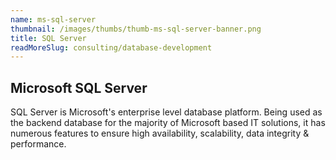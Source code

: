 ```yaml
---
name: ms-sql-server
thumbnail: /images/thumbs/thumb-ms-sql-server-banner.png
title: SQL Server
readMoreSlug: consulting/database-development
---
```


## Microsoft SQL Server

SQL Server is Microsoft's enterprise level database platform. Being used as the backend database for the majority of Microsoft based IT solutions, it has numerous features to ensure high availability, scalability, data integrity & performance.
